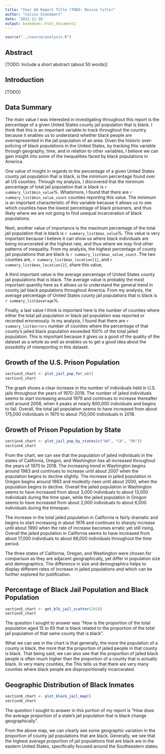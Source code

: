 ```yaml
---
title: "Your A4 Report Title (TODO: Revise title)"
author: "Calvin Standaert"
date: '2022-11-16'
output: bookdown::html_document2
---
```


```r
source("../source/analysis.R")
```

## Abstract {-}
[TODO: Include a short abstract (about 50 words)]

## Introduction {-}
[TODO]

## Data Summary {-}

The main value I was interested in investigating throughout this report is the percentage of a given United States county jail population that is black. I think that this is an important variable to track throughout the country because it enables us to understand whether black people are overrepresented in the jail population of an area. Given the historic over-policing of black populations in the United States, by tracking this variable through geography, time, and in relation to other variables, I believe we can gain insight into some of the inequalities faced by black populations in America.

One value of insight in regards to the percentage of a given United States county jail population that is black, is the minimum percentage found over all US counties. Through my analysis, I discovered that the minimum percentage of total jail population that is black is `r summary_list$min_value`%. Whatsmore, I found that there are `r summary_list$min_value_count` counties reporting this value. The minimum is an important characteristic of this variable because it allows us to see which counties have the lowest percentage of black prisoners, and thus likely where we are not going to find unequal incarceration of black populations.

Next, another value of importance is the maximum percentage of the total jail population that is black is `r summary_list$max_value`%. This value is very important because I believe it can show us where black individuals are being incarcerated at the highest rate, and thus where we may find other patterns of inequality. From my analysis, the highest percentage of county jail populations that are black is `r summary_list$max_value_count`. The two counties are, `r summary_list$max_location[1]`, and `r summary_list$max_location[2]`, share this value,

A third important value is the average percentage of United States county jail populations that is black. The average value is probably the most important quantity here as it allows us to understand the general trend in county jail black populations throughout America. From my analysis, the average percentage of United States county jail populations that is black is `r summary_list$average`%.

Finally, a last value I think is important here is the number of counties where either the total jail population or black jail population was reported or recorded erroneously. In my analysis, I found that there are `r summary_list$errors` number of counties where the percentage of that county’s jailed black population exceeded 100% of the total jailed population. This is important because it gives us a good of the quality of the dataset as a whole as well as enables us to get a good idea about the possibility of misreporting in this dataset.

## Growth of the U.S. Prison Population {-}
```r
section3_chart <- plot_jail_pop_for_us()
section3_chart
```

The graph shows a clear increase in the number of individuals held in U.S. jails throughout the years of 1970-2018. The number of jailed individuals seems to start increasing around 1979 and continues to increase thereafter until around 2008, when it peaks at nearly 800,000 individuals and begins to fall. Overall, the total jail population seems to have increased from about 175,000 individuals in 1970 to about 750,000 individuals in 2018.


## Growth of Prison Population by State {-}

```r
section4_chart <- plot_jail_pop_by_states(c("WA", "CA", "OR"))
section4_chart
```
From the chart, we can see that the population of jailed individuals in the states of California, Oregon, and Washington has all increased throughout the years of 1970 to 2018. The increasing trend in Washington begins around 1983 and continues to increase until about 2007 when the population begins to decline slightly. The increase in jailed population in Oregon begins around 1983 and modestly rises until about 2000, when the population begins to decline. Overall the jailed population in Washington seems to have increased from about 3,000 individuals to about 13,000 individuals during the time span, while the jailed population in Oregon seems to have increased from about 2,000 individuals to about 6,000 individuals during the timespan. 

The increase in the total jailed population in California is fairly dramatic and begins to start increasing in about 1976 and continues to sharply increase until about 1990 when the rate of increase becomes erratic yet still rising. Overall the jailed population in California seems to have increased from about 17,000 individuals to about 86,000 individuals throughout the time period.

The three states of California, Oregon, and Washington were chosen for comparison as they are adjacent geographically, yet differ in population size and demographics. The difference in size and demographics helps to display different rates of increase in jailed populations and which can be further explored for justification.

## Percentage of Black Jail Population and Black Population {-}
```r
section5_chart <- get_blk_jail_scatter(2018)
section5_chart
```
The question I sought to answer was “How is the proportion of the total population aged 15 to 65 that is black related to the proportion of the total jail population of that same county that is black”. 

What we can see in the chart is that generally, the more the population of a county is black, the more that the proportion of jailed people in that county is black. That being said, we can also see that the proportion of jailed black people is often much higher than the proportion of a county that is actually black. In very many counties, the 
This tells us that there are very many counties where black people are disproportionally incarcerated.

## Geographic Distribution of Black Inmates {-}
```r
section6_chart <- plot_black_jail_map()
section6_chart
```
The question I sought to answer in this portion of my report is “How does the average proportion of a state’s jail population that is black change geographically”.

From the above map, we can clearly see some geographic variation in the proportion of county jail populations that are black. Generally, we see that the highest average proportion of jail populations that are black are in the eastern United States, specifically focused around the Southeastern states.
